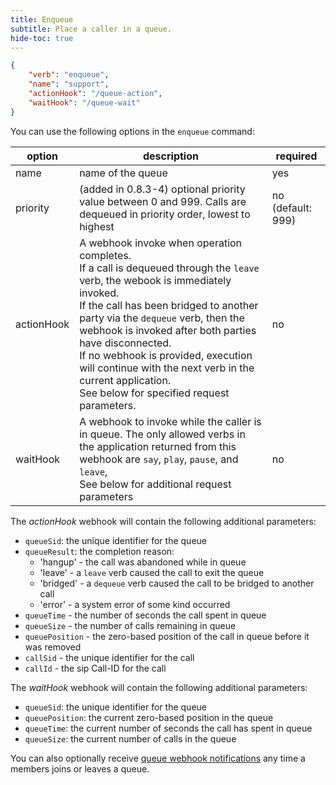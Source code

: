 ```yaml
---
title: Enqueue
subtitle: Place a caller in a queue.
hide-toc: true
---
```


```json
{
	"verb": "enqueue",
	"name": "support",
	"actionHook": "/queue-action",
	"waitHook": "/queue-wait"
}
```

You can use the following options in the `enqueue` command:

| option        | description | required  |
| ------------- |-------------| -----|
| name | name of the queue | yes |
| priority | (added in 0.8.3-4) optional priority value between 0 and 999. Calls are dequeued in priority order, lowest to highest| no (default: 999)|
| actionHook | A webhook invoke when operation completes. <br /> If a call is dequeued through the `leave` verb, the webook is immediately invoked. <br /> If the call has been bridged to another party via the `dequeue` verb, then the webhook is invoked after both parties have disconnected. <br/>If no webhook is provided, execution will continue with the next verb in the current application. <br /> See below for specified request parameters.| no |
| waitHook | A webhook to invoke while the caller is in queue.  The only allowed verbs in the application returned from this webhook are `say`, `play`, `pause`, and `leave`, <br/>See below for additional request parameters| no|

The *actionHook* webhook will contain the following additional parameters:

- `queueSid`: the unique identifier for the queue
- `queueResult`: the completion reason:
    - 'hangup' - the call was abandoned while in queue
    - 'leave' - a `leave` verb caused the call to exit the queue
    - 'bridged' - a `dequeue` verb caused the call to be bridged to another call
    - 'error' - a system error of some kind occurred
- `queueTime` - the number of seconds the call spent in queue
- `queueSize` - the number of calls remaining in queue
- `queuePosition` - the zero-based position of the call in queue before it was removed
- `callSid` - the unique identifier for the call
- `callId` - the sip Call-ID for the call

The *waitHook* webhook will contain the following additional parameters:

- `queueSid`: the unique identifier for the queue
- `queuePosition`: the current zero-based position in the queue
- `queueTime`: the current number of seconds the call has spent in queue
- `queueSize`: the current number of calls in the queue

You can also optionally receive [queue webhook notifications](/verbs/verbs/queue-notifications) any time a members joins or leaves a queue.



